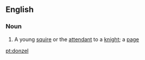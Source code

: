 ==English==

===Noun===
{{en-noun}}

# {{context|obsolete}} A young [[squire]] or the [[attendant]] to a [[knight]]; a [[page]]

[[pt:donzel]]